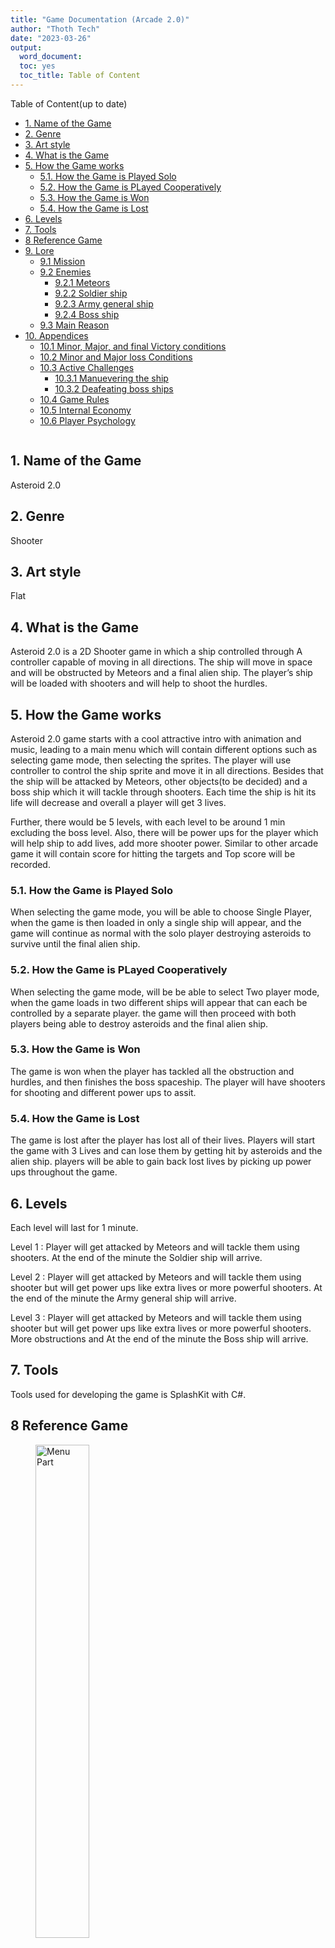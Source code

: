 ```yaml
---
title: "Game Documentation (Arcade 2.0)"
author: "Thoth Tech"
date: "2023-03-26"
output: 
  word_document:
  toc: yes
  toc_title: Table of Content
---
```




Table of Content(up to date)

- [1. Name of the Game](#1-name-of-the-game)
- [2. Genre](#2-genre)
- [3. Art style](#3-art-style)
- [4. What is the Game](#4-what-is-the-game)
- [5. How the Game works](#5-how-the-game-works)
  - [5.1. How the Game is Played Solo](#51-how-the-game-is-played-solo)
  - [5.2. How the Game is PLayed Cooperatively](#52-how-the-game-is-played-cooperatively)
  - [5.3. How the Game is Won](#53-how-the-game-is-won)
  - [5.4. How the Game is Lost](#54-how-the-game-is-lost)
- [6. Levels](#6-levels)
- [7. Tools](#7-tools)
- [8 Reference Game](#8-reference-game)
- [9. Lore](#9-lore)
  - [9.1 Mission](#91-mission)
  - [9.2 Enemies](#92-enemies)
    - [9.2.1  Meteors](#921--meteors)
    - [9.2.2 Soldier ship](#922-soldier-ship)
    - [9.2.3 Army general ship](#923-army-general-ship)
    - [9.2.4 Boss ship](#924-boss-ship)
  - [9.3 Main Reason](#93-main-reason)
- [10. Appendices](#10-appendices)
  - [10.1 Minor, Major, and final Victory conditions](#101-minor-major-and-final-victory-conditions)
  - [10.2 Minor and Major loss Conditions](#102-minor-and-major-loss-conditions)
  - [10.3 Active Challenges](#103-active-challenges)
    - [10.3.1 Manuevering the ship](#1031-manuevering-the-ship)
    - [10.3.2 Deafeating boss ships](#1032-deafeating-boss-ships)
  - [10.4 Game Rules](#104-game-rules)
  - [10.5 Internal Economy](#105-internal-economy)
  - [10.6 Player Psychology](#106-player-psychology)




```r
```

## 1. Name of the Game
Asteroid 2.0


## 2. Genre
Shooter


## 3. Art style
Flat


## 4. What is the Game
Asteroid 2.0 is a 2D Shooter game in which a ship controlled through A controller capable of moving in all directions. The ship will move in space and will be obstructed by Meteors and a final alien ship. The player's ship will be loaded with shooters and will help to shoot the hurdles.  


## 5. How the Game works
Asteroid 2.0 game starts with a cool attractive intro with animation and music, leading to a main menu which will contain different options such as selecting game mode, then selecting the sprites. The player will use controller to control the ship sprite and move it in all directions. Besides that the ship will be attacked by Meteors, other objects(to be decided) and a boss ship which it will tackle through shooters. Each time the ship is hit its life will decrease and overall a player will get 3 lives. 

Further, there would be 5 levels, with each level to be around 1 min excluding the boss level. Also, there will be power ups for the player which will help ship to add lives, add more shooter power. Similar to other arcade game it will contain score for hitting the targets and Top score will be recorded. 


### 5.1. How the Game is Played Solo
When selecting the game mode, you will be able to choose Single Player, when the game is then loaded in only a single ship will appear, and the game will continue as normal with the solo player destroying asteroids to survive until the final alien ship.


### 5.2. How the Game is PLayed Cooperatively
When selecting the game mode, will be be able to select Two player mode, when the game loads in two different ships will appear that can each be controlled by a separate player. the game will then proceed with both players being able to destroy asteroids and the final alien ship.


### 5.3. How the Game is Won
The game is won when the player has tackled all the obstruction and hurdles, and then finishes the boss spaceship. The player will have shooters for shooting and different power ups to assit. 


### 5.4. How the Game is Lost
The game is lost after the player has lost all of their lives. Players will start the game with 3 Lives and can lose them by getting hit by asteroids and the alien ship. players will be able to gain back lost lives by picking up power ups throughout the game. 

## 6. Levels 
Each level will last for 1 minute. 

Level 1 : Player will get attacked by Meteors and will tackle them using shooters. At the end of the minute the Soldier ship will arrive.

Level 2 : Player will get attacked by Meteors and will tackle them using shooter but will get power ups like extra lives or more powerful shooters. At the end of the minute the Army general ship will arrive.

Level 3 : Player will get attacked by Meteors and will tackle them using shooter but will get power ups like extra lives or more powerful shooters. More obstructions and At the end of the minute the Boss ship will arrive.


## 7. Tools 
Tools used for developing the game is SplashKit with C#. 

## 8 Reference Game

![Menu Part](/images/img1.png){width="45%"}


![Player Selection](/images/img2.png){width="45%"}


![Multi-PLayer PLay](/images/img3.png){width="45%"}


![Visual of Game 1](/images/img4.png){width="45%"}


![Visual of Game 2](/images/img5.png){width="45%"}


![Visual of Game 3](/images/img6.png){width="45%"}


![Visual of Game 4](/images/img7.png){width="45%"}

## 9. Lore

### 9.1 Mission
A planet named SplashKit was attacked by Aliens 👾 and they captured a few people from the planet. To rescue them from the aliens a highly trained astronaut is sent into space. But while travlling to the Main Boss Spaceship, he encounters different enemies on his journey. Your mission is to help astronaut reach his destination and defeat all enemies. You have to kill all the enemies in way, tackle all hurdles and finally after defeating the boss ship you will finally save all the people. 

### 9.2 Enemies
In the journey to save people, you will encounter three enemies.

#### 9.2.1  Meteors
In he journey, you will be hit by random floating meteors in the space. you have to hit them with your shooters before they hit your ship.  

#### 9.2.2 Soldier ship
This ship will arrive at end of level 1 and it will be the weakest among the three ships you encounter. In the beginning of the journey you will first encounter soldier ship which will be fairly weak and easy to destroy. It will shoot at you and you have to shoot at it to win the level. 

#### 9.2.3 Army general ship 
This ship will arrive at end of level 2 and it will be stronger than the Soldier ship. In the middle of the journey you will encounter the army general ship which will be stronger and may be bit more difficult to destroy than the soldier ship. It will shoot at you and you have to shoot at it to win level. 

#### 9.2.4 Boss ship 
This ship will arrive at end of level 3 and it will be the strongest amongst the three ships you encounter. at the end of the journey you will encounter the Boss ship which will be the strongest and will be difficult to destroy. It will shoot at you and you have to shoot at it to win and after defeating the boss ship you will have successfully rescued the captured people..

### 9.3 Main Reason
The Scientist of SplashKit planet have invented a potion of immortallity and to gain the potion Alien attacked the planet and captured them. 

## 10. Appendices

### 10.1 Minor, Major, and final Victory conditions
Minor: Minor victories include players surviving the waves of asteroids thrown at them so their overall score will increase, And destroying said asteroids is also a minor victory.
Major: Major victories are deafeating the boss at the end of each level so the player gets to continue onto more difficult challenges
Final: the Final victory condition is defeating the Final boss and completing the game, potentially with a new high score.

### 10.2 Minor and Major loss Conditions
Minor: the minor loss condition is taking any damage as this pushes you closer towards running out of lives and increases the pressure of the game.
Major: the major loss condition is running out of lives, as this causes a game over and the player will have to try again from the beginning.

### 10.3 Active Challenges

#### 10.3.1 Manuevering the ship
What the PLayer does: the player controls the ship by rotating left and right, moving forwards and backwards, and shooting. using these controls the player must shoot at and avoid enemies. What is shown to the player: the player is first shown the ship they control, they get to see it moving and see the projectiles as they shoot. they will then be shown the asteroids and alien ships they must avoid and destroy. What validates the players actions: over time as the player survives longer they will gain more points, also for destroying asteroids and alien ships they will collect even more points totalling up to a potential high score.

#### 10.3.2 Deafeating boss ships
what the player does: the player must shoot at the boss ships until they have taken enough damage to be destroyed. what is shown to the player: whenver the player hits the boss ship a small animation is played to let the player know they are acheiving something, an animation will also be shown when the ship is finally destroyed. What validates the players actions: when boss ships are defeated the player will recieve a lot of points and will move onto the next level of the game, when the final boss ship is destroyed the player will have beaten the game.

### 10.4 Game Rules

#### 10.4.1 Operational Rules
Dodging Enemies: The player must manuever the ship so that they are not hit by any asteroids or attacks from the boss ships, failing to do so will cause the player to lose a life and eventually a game over. this is a global rule which impacts the current game that is being played, meaning this rule has no effect on the game after a game over.
Collecting Power-ups: the player can collect power-ups that spawn, these power-ups may restore lost lives or make their shooters more powerful. this is a global rule that affects the current game being played.

#### 10.4.2 Constitutive Rules
Destroying enemies: The player can use their shooters to destroy asteroids and boss ships that appear, the asteroids can be dodged but the boss ships must be destroyed to progress to the next level, this will challenge the player into balancing controlling the ship so they dont lose lives, while also giving them oppurtunities to do damage so tehy can progress in the game. this is a global rule.

#### 10.4.3 Inplicit Rules
Getting high scores: As the player plays through the game they will gain points, these points have no affect on the gameplay but the high scores will be recorded in the game. players can earn points through surviving over time and destroying enemies. this rule impacts on the all games of asteroids as the high score is recorded and set as a goal for all players to beat.

### 10.5 Internal Economy

### 10.6 Player Psychology

